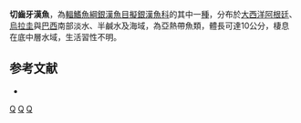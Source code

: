 {{Speciesbox 
| image = Odontesthes incisa.JPG
| status = LC
| status_system = IUCN3.1
| taxon = Odontesthes incisa 
| authority =  [[Jenyns|Jenyns]], 1841
| synonyms = *''Atherina incisa '',Jenyns, 1841 
*''Austroatherina incisa '',Jenyns, 1841 
*''Austromenidia incisa '',Jenyns, 1841 
}}
'''切齒牙漢魚'''，為[[輻鰭魚綱|輻鰭魚綱]][[銀漢魚目|銀漢魚目]][[擬銀漢魚科|擬銀漢魚科]]的其中一[[種|種]]，分布於[[大西洋|大西洋]][[阿根廷|阿根廷]]、[[烏拉圭|烏拉圭]]與[[巴西|巴西]]南部淡水、半鹹水及海域，為亞熱帶魚類，體長可達10公分，棲息在底中層水域，生活習性不明。

==参考文献==
*{{FishBase_species|genus=Odontesthes|species=incisa|year=2016|month=2}}

{{Taxonbar|from=Q582590}}

[[Category:IUCN红色名录无危物种|Q]]
[[Category:牙漢魚屬|Q]]
[[Category:1841年描述的鱼类|Q]]

{{魚類小作品}}